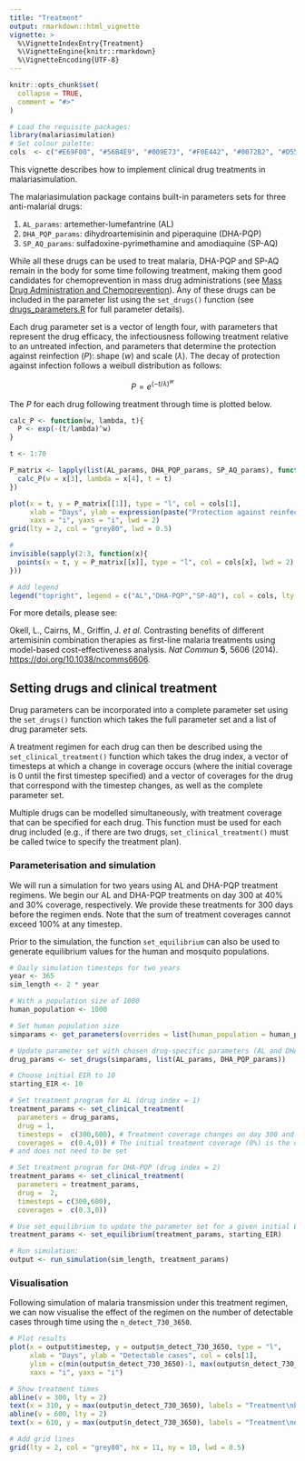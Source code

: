 ```yaml
---
title: "Treatment"
output: rmarkdown::html_vignette
vignette: >
  %\VignetteIndexEntry{Treatment}
  %\VignetteEngine{knitr::rmarkdown}
  %\VignetteEncoding{UTF-8}
---
```


```r
knitr::opts_chunk$set(
  collapse = TRUE,
  comment = "#>"
)
```

```r
# Load the requisite packages:
library(malariasimulation)
# Set colour palette:
cols  <- c("#E69F00", "#56B4E9", "#009E73", "#F0E442", "#0072B2", "#D55E00", "#CC79A7")
```

This vignette describes how to implement clinical drug treatments in malariasimulation.

The malariasimulation package contains built-in parameters sets for three anti-malarial drugs:

1.  `AL_params`: artemether-lumefantrine (AL)
2.  `DHA_PQP_params`: dihydroartemisinin and piperaquine (DHA-PQP)
3.  `SP_AQ_params`: sulfadoxine-pyrimethamine and amodiaquine (SP-AQ)

While all these drugs can be used to treat malaria, DHA-PQP and SP-AQ remain in the body for some time following treatment, making them good candidates for chemoprevention in mass drug administrations (see [Mass Drug Administration and Chemoprevention](https://mrc-ide.github.io/malariasimulation/articles/MDA.html)). Any of these drugs can be included in the parameter list using the `set_drugs()` function (see [drugs_parameters.R](https://github.com/mrc-ide/malariasimulation/blob/master/R/drug_parameters.R) for full parameter details).

Each drug parameter set is a vector of length four, with parameters that represent the drug efficacy, the infectiousness following treatment relative to an untreated infection, and parameters that determine the protection against reinfection ($P$): shape ($w$) and scale ($\lambda$). The decay of protection against infection follows a weibull distribution as follows:

$$P = e^{{(-t/\lambda)}^w}$$

The $P$ for each drug following treatment through time is plotted below.

```r
calc_P <- function(w, lambda, t){
  P <- exp(-(t/lambda)^w)
}

t <- 1:70

P_matrix <- lapply(list(AL_params, DHA_PQP_params, SP_AQ_params), function(x){
  calc_P(w = x[3], lambda = x[4], t = t)
})

plot(x = t, y = P_matrix[[1]], type = "l", col = cols[1],
     xlab = "Days", ylab = expression(paste("Protection against reinfection (",italic(P),")")),
     xaxs = "i", yaxs = "i", lwd = 2)
grid(lty = 2, col = "grey80", lwd = 0.5)

# 
invisible(sapply(2:3, function(x){
  points(x = t, y = P_matrix[[x]], type = "l", col = cols[x], lwd = 2)
}))

# Add legend
legend("topright", legend = c("AL","DHA-PQP","SP-AQ"), col = cols, lty = 1, lwd = 2, cex = 0.8)
```

For more details, please see:

Okell, L., Cairns, M., Griffin, J. *et al.* Contrasting benefits of different artemisinin combination therapies as first-line malaria treatments using model-based cost-effectiveness analysis. *Nat Commun* **5**, 5606 (2014). <https://doi.org/10.1038/ncomms6606>.

## Setting drugs and clinical treatment

Drug parameters can be incorporated into a complete parameter set using the `set_drugs()` function which takes the full parameter set and a list of drug parameter sets.

A treatment regimen for each drug can then be described using the `set_clinical_treatment()` function which takes the drug index, a vector of timesteps at which a change in coverage occurs (where the initial coverage is 0 until the first timestep specified) and a vector of coverages for the drug that correspond with the timestep changes, as well as the complete parameter set.

Multiple drugs can be modelled simultaneously, with treatment coverage that can be specified for each drug. This function must be used for each drug included (e.g., if there are two drugs, `set_clinical_treatment()` must be called twice to specify the treatment plan).

### Parameterisation and simulation

We will run a simulation for two years using AL and DHA-PQP treatment regimens. We begin our AL and DHA-PQP treatments on day 300 at 40% and 30% coverage, respectively. We provide these treatments for 300 days before the regimen ends. Note that the sum of treatment coverages cannot exceed 100% at any timestep.

Prior to the simulation, the function `set_equilibrium` can also be used to generate equilibrium values for the human and mosquito populations.

```r
# Daily simulation timesteps for two years
year <- 365
sim_length <- 2 * year

# With a population size of 1000
human_population <- 1000

# Set human population size
simparams <- get_parameters(overrides = list(human_population = human_population))

# Update parameter set with chosen drug-specific parameters (AL and DHA/PQP)
drug_params <- set_drugs(simparams, list(AL_params, DHA_PQP_params))

# Choose initial EIR to 10
starting_EIR <- 10 

# Set treatment program for AL (drug index = 1)
treatment_params <- set_clinical_treatment(
  parameters = drug_params,
  drug = 1,
  timesteps =  c(300,600), # Treatment coverage changes on day 300 and day 600
  coverages =  c(0.4,0)) # The initial treatment coverage (0%) is the default 
# and does not need to be set

# Set treatment program for DHA-PQP (drug index = 2)
treatment_params <- set_clinical_treatment(
  parameters = treatment_params,
  drug =  2,
  timesteps = c(300,600),
  coverages =  c(0.3,0)) 

# Use set_equilibrium to update the parameter set for a given initial EIR
treatment_params <- set_equilibrium(treatment_params, starting_EIR)

# Run simulation:
output <- run_simulation(sim_length, treatment_params)

```

### Visualisation

Following simulation of malaria transmission under this treatment regimen, we can now visualise the effect of the regimen on the number of detectable cases through time using the `n_detect_730_3650`.

```r
# Plot results
plot(x = output$timestep, y = output$n_detect_730_3650, type = "l",
     xlab = "Days", ylab = "Detectable cases", col = cols[1],
     ylim = c(min(output$n_detect_730_3650)-1, max(output$n_detect_730_3650)+7),
     xaxs = "i", yaxs = "i")

# Show treatment times
abline(v = 300, lty = 2)
text(x = 310, y = max(output$n_detect_730_3650), labels = "Treatment\nbegins", adj = 0, cex = 0.8)
abline(v = 600, lty = 2)
text(x = 610, y = max(output$n_detect_730_3650), labels = "Treatment\nends", adj = 0, cex = 0.8)

# Add grid lines
grid(lty = 2, col = "grey80", nx = 11, ny = 10, lwd = 0.5)
```
